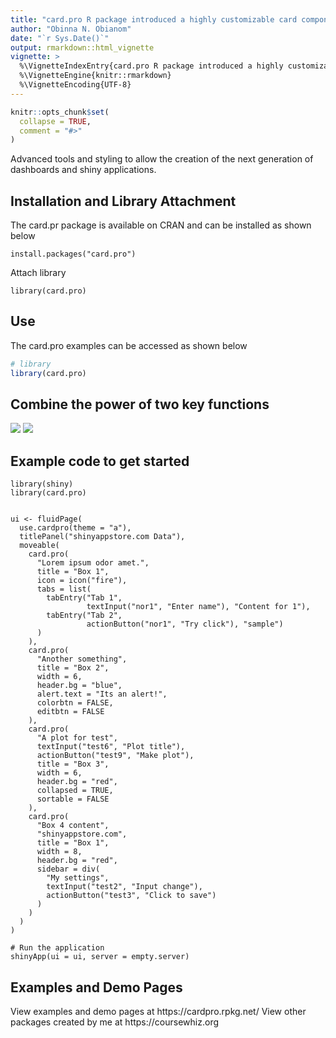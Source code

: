 ```yaml
---
title: "card.pro R package introduced a highly customizable card component for shiny apps for machine learning"
author: "Obinna N. Obianom"
date: "`r Sys.Date()`"
output: rmarkdown::html_vignette
vignette: >
  %\VignetteIndexEntry{card.pro R package introduced a highly customizable card component for shiny apps for machine learning}
  %\VignetteEngine{knitr::rmarkdown}
  %\VignetteEncoding{UTF-8}
---
```

```r
knitr::opts_chunk$set(
  collapse = TRUE,
  comment = "#>"
)
```

Advanced tools and styling to allow the creation of the next generation of dashboards and shiny applications.

## Installation and Library Attachment

The card.pr package is available on CRAN and can be installed as shown below

`install.packages("card.pro")`

Attach library 

`library(card.pro)`

## Use

The card.pro examples can be accessed as shown below


```r

# library
library(card.pro)

```

## Combine the power of two key functions
![](https://cardpro.rpkg.net/assets/image1.jpg)
![](https://cardpro.rpkg.net/assets/image3.jpg)

## Example code to get started

```
library(shiny)
library(card.pro)


ui <- fluidPage(
  use.cardpro(theme = "a"),
  titlePanel("shinyappstore.com Data"),
  moveable(
    card.pro(
      "Lorem ipsum odor amet.",
      title = "Box 1",
      icon = icon("fire"),
      tabs = list(
        tabEntry("Tab 1",
                 textInput("nor1", "Enter name"), "Content for 1"),
        tabEntry("Tab 2",
                 actionButton("nor1", "Try click"), "sample")
      )
    ),
    card.pro(
      "Another something",
      title = "Box 2",
      width = 6,
      header.bg = "blue",
      alert.text = "Its an alert!",
      colorbtn = FALSE,
      editbtn = FALSE
    ),
    card.pro(
      "A plot for test",
      textInput("test6", "Plot title"),
      actionButton("test9", "Make plot"),
      title = "Box 3",
      width = 6,
      header.bg = "red",
      collapsed = TRUE,
      sortable = FALSE
    ),
    card.pro(
      "Box 4 content",
      "shinyappstore.com",
      title = "Box 1",
      width = 8,
      header.bg = "red",
      sidebar = div(
        "My settings",
        textInput("test2", "Input change"),
        actionButton("test3", "Click to save")
      )
    )
  )
)

# Run the application
shinyApp(ui = ui, server = empty.server)

```

  
## Examples and Demo Pages

View examples and demo pages at https://cardpro.rpkg.net/
View other packages created by me at https://coursewhiz.org
